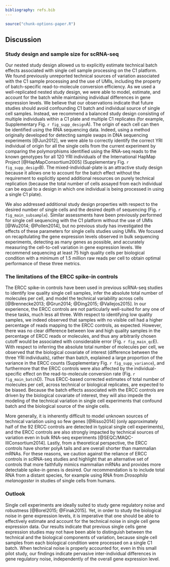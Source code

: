 ```yaml
---
bibliography: refs.bib
---
```


```r
source("chunk-options-paper.R")
```

## Discussion

### Study design and sample size for scRNA-seq

Our nested study design allowed us to explicitly estimate technical batch effects associated with single cell sample processing on the C1 platform.
We found previously unreported technical sources of variation associated with the C1 sample processing and the use of UMIs, including the property of batch-specific read-to-molecule conversion efficiency.
As we used a well-replicated nested study design, we were able to model, estimate, and account for the batch while maintaining individual differences in gene expression levels.
We believe that our observations indicate that future studies should avoid confounding C1 batch and individual source of single cell samples.
Instead, we recommend a balanced study design consisting of multiple individuals within a C1 plate and multiple C1 replicates (for example, Supplementary Fig. `r fig_supp_design`A).
The origin of each cell can then be identified using the RNA sequencing data.
Indeed, using a method originally developed for detecting sample swaps in DNA sequencing experiments [@Jun2012], we were able to correctly identify the correct YRI individual of origin for all the single cells from the current experiment by comparing the polymorphisms identified using the RNA-seq reads to the known genotypes for all 120 YRI individuals of the International HapMap Project [@HapMapConsortium2005] (Supplementary Fig. `r fig_supp_design`B).
The mixed-individual-plate is an attractive study design because it allows one to account for the batch effect without the requirement to explicitly spend additional resources on purely technical replication (because the total number of cells assayed from each individual can be equal to a design in which one individual is being processed in using a single C1 plate).

We also addressed additional study design properties with respect to the desired number of single cells and the desired depth of sequencing (Fig. `r fig_main_subsample`).
Similar assessments have been previously performed for single cell sequencing with the C1 platform without the use of UMIs [@Wu2014; @Pollen2014], but no previous study has investigated the effects of these parameters for single cells studies using UMIs.
We focused on recapitulating the gene expression levels observed in bulk sequencing experiments, detecting as many genes as possible, and accurately measuring the cell-to-cell variation in gene expression levels.
We recommend sequencing at least 75 high quality cells per biological condition with a minimum of 1.5 million raw reads per cell to obtain optimal performance of these three metrics.

### The limitations of the ERCC spike-in controls

The ERCC spike-in controls have been used in previous scRNA-seq studies to identify low quality single cell samples, infer the absolute total number of molecules per cell, and model the technical variability across cells [@Brennecke2013; @Grun2014; @Ding2015; @Vallejos2015].
In our experience, the ERCC controls are not particularly well-suited for any one of these tasks, much less all three.
With respect to identifying low quality samples, we indeed observed that samples with no visible cell had a higher percentage of reads mapping to the ERCC controls, as expected.
However, there was no clear difference between low and high quality samples in the percentage of ERCC reads or molecules, and thus any arbitrarily chosen cutoff would be associated with considerable error (Fig. `r fig_main_qc`E).
With respect to inferring the absolute total number of molecules per cell, we observed that the biological covariate of interest (difference between the three YRI individuals), rather than batch, explained a large proportion of the variance in the ERCC counts (Supplementary Fig. `r fig_supp_variance`), and furthermore that the ERCC controls were also affected by the individual-specific effect on the read-to-molecule conversion rate (Fig. `r fig_main_batch`D).
Thus ERCC-based corrected estimates of total number of molecules per cell, across technical or biological replicates, are expected to be biased.
Because the batch effects associated with the ERCC controls are driven by the biological covariate of interest, they will also impede the modeling of the technical variation in single cell experiments that confound batch and the biological source of the single cells.

More generally, it is inherently difficult to model unknown sources of technical variation using so few genes [@Risso2014] (only approximately half of the 92 ERCC controls are detected in typical single cell experiments), and the ERCC controls are also strongly impacted by technical sources of variation even in bulk RNA-seq experiments [@SEQC/MAQC-IIIConsortium2014].
Lastly, from a theoretical perspective, the ERCC controls have shorter polyA tails and are overall shorter than mammalian mRNAs.
For these reasons, we caution against the reliance of ERCC controls in scRNA-seq studies and highlight that an alternative set of controls that more faithfully mimics mammalian mRNAs and provides more detectable spike-in genes is desired.
Our recommendation is to include total RNA from a distant species, for example using RNA from *Drosophila* *melanogaster* in studies of single cells from humans.

### Outlook

Single cell experiments are ideally suited to study gene regulatory noise and robustness [@Borel2015; @Finak2015].
Yet, in order to study the biological noise in gene expression levels, it is imperative that one should be able to effectively estimate and account for the technical noise in single cell gene expression data.
Our results indicate that previous single cells gene expression studies may not have been able to distinguish between the technical and the biological components of variation, because single cell samples from each biological condition were processed on a single C1 batch.
When technical noise is properly accounted for, even in this small pilot study, our findings indicate pervasive inter-individual differences in gene regulatory noise, independently of the overall gene expression level.
